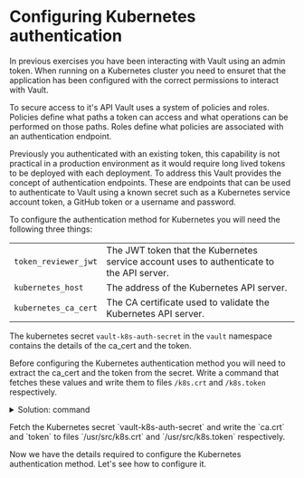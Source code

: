 # Configuring Kubernetes authentication

In previous exercises you have been interacting with Vault using an admin token.
When running on a Kubernetes cluster you need to ensuret that the application
has been configured with the correct permissions to interact with Vault.

To secure access to it's API Vault uses a system of policies and roles. Policies
define what paths a token can access and what operations can be performed on those
paths. Roles define what policies are associated with an authentication endpoint.

Previously you authenticated with an existing token, this capability is not
practical in a production environment as it would require long lived tokens
to be deployed with each deployment.  To address this Vault provides the concept
of authentication endpoints.  These are endpoints that can be used to authenticate
to Vault using a known secret such as a Kubernetes service account token, a GitHub
token or a username and password.

To configure the authentication method for Kubernetes you will need the following
three things:

|      |      |
| ---- | ---- |
| `token_reviewer_jwt` | The JWT token that the Kubernetes service account uses to authenticate to the API server. |
| `kubernetes_host`    | The address of the Kubernetes API server. |
| `kubernetes_ca_cert` | The CA certificate used to validate the Kubernetes API server. |

The kubernetes secret `vault-k8s-auth-secret` in the `vault` namespace contains the details of the ca_cert and
the token.  

Before configuring the Kubernetes authentication method you will need to extract the ca_cert and the token from the secret.
Write a command that fetches these values and write them to files `/k8s.crt` and `/k8s.token` respectively.

<p>
<details>
  <summary style=\{{ fontSize: '18px', color: 'rgb(84, 128, 178)', fontWeight: 'medium' }} >Solution: command</summary>

```bash
# Configure kubernetes auth
kubectl get secret vault-k8s-auth-secret -n vault -o json | jq -r '.data."ca.crt"' | base64 -d > /usr/src/k8s.crt
kubectl get secret vault-k8s-auth-secret -n vault -o json | jq -r '.data.token' | base64 -d > /usr/src/k8s.token
```
</details>
</p>

<Task id="fetch_secrets">
Fetch the Kubernetes secret `vault-k8s-auth-secret` and write the `ca.crt` and `token` to files `/usr/src/k8s.crt` and `/usr/src/k8s.token` respectively.
</Task>

Now we have the details required to configure the Kubernetes authentication method. Let's
see how to configure it. 
